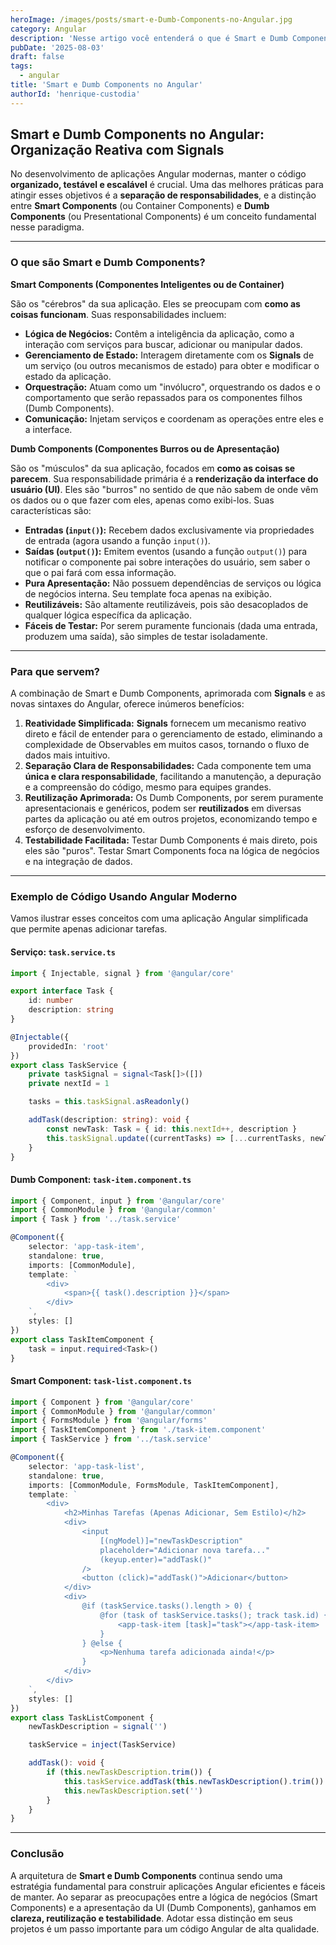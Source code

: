 ```yaml
---
heroImage: /images/posts/smart-e-Dumb-Components-no-Angular.jpg
category: Angular
description: 'Nesse artigo você entenderá o que é Smart e Dumb Components no Angular e como eles ajudam a manter o código organizado e escalável.'
pubDate: '2025-08-03'
draft: false
tags:
  - angular
title: 'Smart e Dumb Components no Angular'
authorId: 'henrique-custodia'
---
```



## Smart e Dumb Components no Angular: Organização Reativa com Signals

No desenvolvimento de aplicações Angular modernas, manter o código **organizado, testável e escalável** é crucial. Uma das melhores práticas para atingir esses objetivos é a **separação de responsabilidades**, e a distinção entre **Smart Components** (ou Container Components) e **Dumb Components** (ou Presentational Components) é um conceito fundamental nesse paradigma.

---

### O que são Smart e Dumb Components?

**Smart Components (Componentes Inteligentes ou de Container)**

São os "cérebros" da sua aplicação. Eles se preocupam com **como as coisas funcionam**. Suas responsabilidades incluem:

- **Lógica de Negócios:** Contêm a inteligência da aplicação, como a interação com serviços para buscar, adicionar ou manipular dados.
- **Gerenciamento de Estado:** Interagem diretamente com os **Signals** de um serviço (ou outros mecanismos de estado) para obter e modificar o estado da aplicação.
- **Orquestração:** Atuam como um "invólucro", orquestrando os dados e o comportamento que serão repassados para os componentes filhos (Dumb Components).
- **Comunicação:** Injetam serviços e coordenam as operações entre eles e a interface.

**Dumb Components (Componentes Burros ou de Apresentação)**

São os "músculos" da sua aplicação, focados em **como as coisas se parecem**. Sua responsabilidade primária é a **renderização da interface do usuário (UI)**. Eles são "burros" no sentido de que não sabem de onde vêm os dados ou o que fazer com eles, apenas como exibi-los. Suas características são:

- **Entradas (`input()`):** Recebem dados exclusivamente via propriedades de entrada (agora usando a função `input()`).
- **Saídas (`output()`):** Emitem eventos (usando a função `output()`) para notificar o componente pai sobre interações do usuário, sem saber o que o pai fará com essa informação.
- **Pura Apresentação:** Não possuem dependências de serviços ou lógica de negócios interna. Seu template foca apenas na exibição.
- **Reutilizáveis:** São altamente reutilizáveis, pois são desacoplados de qualquer lógica específica da aplicação.
- **Fáceis de Testar:** Por serem puramente funcionais (dada uma entrada, produzem uma saída), são simples de testar isoladamente.

---

### Para que servem?

A combinação de Smart e Dumb Components, aprimorada com **Signals** e as novas sintaxes do Angular, oferece inúmeros benefícios:

1.  **Reatividade Simplificada:** **Signals** fornecem um mecanismo reativo direto e fácil de entender para o gerenciamento de estado, eliminando a complexidade de Observables em muitos casos, tornando o fluxo de dados mais intuitivo.
2.  **Separação Clara de Responsabilidades:** Cada componente tem uma **única e clara responsabilidade**, facilitando a manutenção, a depuração e a compreensão do código, mesmo para equipes grandes.
3.  **Reutilização Aprimorada:** Os Dumb Components, por serem puramente apresentacionais e genéricos, podem ser **reutilizados** em diversas partes da aplicação ou até em outros projetos, economizando tempo e esforço de desenvolvimento.
4.  **Testabilidade Facilitada:** Testar Dumb Components é mais direto, pois eles são "puros". Testar Smart Components foca na lógica de negócios e na integração de dados.

<Ads />

---

### Exemplo de Código Usando Angular Moderno

Vamos ilustrar esses conceitos com uma aplicação Angular simplificada que permite apenas adicionar tarefas.

#### Serviço: `task.service.ts`

```typescript
import { Injectable, signal } from '@angular/core'

export interface Task {
	id: number
	description: string
}

@Injectable({
	providedIn: 'root'
})
export class TaskService {
	private taskSignal = signal<Task[]>([])
	private nextId = 1

	tasks = this.taskSignal.asReadonly()

	addTask(description: string): void {
		const newTask: Task = { id: this.nextId++, description }
		this.taskSignal.update((currentTasks) => [...currentTasks, newTask])
	}
}
```

#### Dumb Component: `task-item.component.ts`

```typescript
import { Component, input } from '@angular/core'
import { CommonModule } from '@angular/common'
import { Task } from '../task.service'

@Component({
	selector: 'app-task-item',
	standalone: true,
	imports: [CommonModule],
	template: `
		<div>
			<span>{{ task().description }}</span>
		</div>
	`,
	styles: []
})
export class TaskItemComponent {
	task = input.required<Task>()
}
```

#### Smart Component: `task-list.component.ts`

```typescript
import { Component } from '@angular/core'
import { CommonModule } from '@angular/common'
import { FormsModule } from '@angular/forms'
import { TaskItemComponent } from './task-item.component'
import { TaskService } from '../task.service'

@Component({
	selector: 'app-task-list',
	standalone: true,
	imports: [CommonModule, FormsModule, TaskItemComponent],
	template: `
		<div>
			<h2>Minhas Tarefas (Apenas Adicionar, Sem Estilo)</h2>
			<div>
				<input
					[(ngModel)]="newTaskDescription"
					placeholder="Adicionar nova tarefa..."
					(keyup.enter)="addTask()"
				/>
				<button (click)="addTask()">Adicionar</button>
			</div>
			<div>
				@if (taskService.tasks().length > 0) {
					@for (task of taskService.tasks(); track task.id) {
						<app-task-item [task]="task"></app-task-item>
					}
				} @else {
					<p>Nenhuma tarefa adicionada ainda!</p>
				}
			</div>
		</div>
	`,
	styles: []
})
export class TaskListComponent {
	newTaskDescription = signal('')

	taskService = inject(TaskService)

	addTask(): void {
		if (this.newTaskDescription.trim()) {
			this.taskService.addTask(this.newTaskDescription().trim())
			this.newTaskDescription.set('')
		}
	}
}
```

---

### Conclusão

A arquitetura de **Smart e Dumb Components** continua sendo uma estratégia fundamental para construir aplicações Angular eficientes e fáceis de manter. Ao separar as preocupações entre a lógica de negócios (Smart Components) e a apresentação da UI (Dumb Components), ganhamos em **clareza, reutilização e testabilidade**. Adotar essa distinção em seus projetos é um passo importante para um código Angular de alta qualidade.
